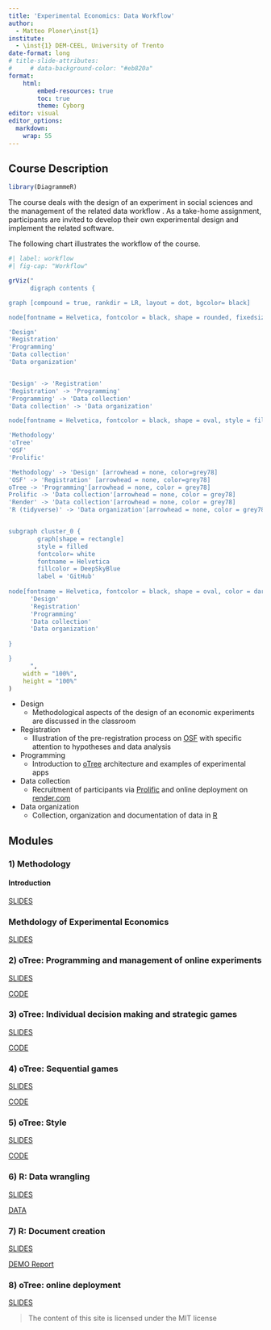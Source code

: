 ```yaml
---
title: 'Experimental Economics: Data Workflow'
author: 
  - Matteo Ploner\inst{1}
institute: 
  - \inst{1} DEM-CEEL, University of Trento
date-format: long
# title-slide-attributes:
#     # data-background-color: "#eb820a"
format:
    html:
        embed-resources: true
        toc: true
        theme: Cyborg 
editor: visual
editor_options:
  markdown:
    wrap: 55
---
```


## Course Description

```r
library(DiagrammeR)
```

The course deals with the design of an experiment in social sciences and the management of the related data workflow . As a take-home assignment, participants are invited to develop their own experimental design and implement the related software.

The following chart illustrates the workflow of the course.

```r

#| label: workflow
#| fig-cap: "Workflow"

grViz("
      digraph contents {

graph [compound = true, rankdir = LR, layout = dot, bgcolor= black]

node[fontname = Helvetica, fontcolor = black, shape = rounded, fixedsize = true, width = 1.2, style = filled, fillcolor = Honeydew, fontsize = 8]

'Design'
'Registration'
'Programming'
'Data collection'
'Data organization'


'Design' -> 'Registration' 
'Registration' -> 'Programming'
'Programming' -> 'Data collection'
'Data collection' -> 'Data organization'

node[fontname = Helvetica, fontcolor = black, shape = oval, style = filled, fontsize = 8, fixedsize = false, fillcolor = white]

'Methodology'
'oTree'
'OSF'
'Prolific'

'Methodology' -> 'Design' [arrowhead = none, color=grey78]
'OSF' -> 'Registration' [arrowhead = none, color=grey78]
oTree -> 'Programming'[arrowhead = none, color = grey78]
Prolific -> 'Data collection'[arrowhead = none, color = grey78]
'Render' -> 'Data collection'[arrowhead = none, color = grey78]
'R (tidyverse)' -> 'Data organization'[arrowhead = none, color = grey78]


subgraph cluster_0 {
        graph[shape = rectangle]
        style = filled
        fontcolor= white
        fontname = Helvetica
        fillcolor = DeepSkyBlue
        label = 'GitHub'
        
node[fontname = Helvetica, fontcolor = black, shape = oval, color = darkslategray, style=filled, fillcolor = LemonChiffon, fontsize=10, fixedsize = true,  width=1.5]
      'Design'
      'Registration'
      'Programming'
      'Data collection'
      'Data organization'
        
}

}
      ",
    width = "100%",
    height = "100%"
)
```

- Design
    - Methodological aspects of the design of an economic experiments are discussed in the classroom

- Registration
    - Illustration of the pre-registration process on [OSF](https://osf.io/){target="_blank"} with specific attention to hypotheses and data analysis

- Programming
    - Introduction to [oTree](https://www.otree.org/){target="_blank"} architecture and examples of experimental apps

- Data collection
    - Recruitment of participants via [Prolific](https://www.prolific.co/){target="_blank"} and online deployment on [render.com](https://render.com/){target="_blank"}

- Data organization
    - Collection, organization  and documentation of data in [R](htpps://cran.r-project.org){target="_blank"}


## Modules

### 1) Methodology

#### Introduction

[SLIDES](./1/INTRO_printout.html){target="_blank"}

### Methdology of Experimental Economics

[SLIDES](./1/METHOD_printout.html){target="_blank"}

### 2) oTree: Programming and management of online experiments

[SLIDES](./2/SLIDES.html){target="_blank"}

[CODE](./2/CODE.zip){target="_blank"}

### 3) oTree: Individual decision making and strategic games

[SLIDES](./3/SLIDES.html){target="_blank"}

[CODE](./3/CODE.zip){target="_blank"}

### 4) oTree: Sequential games

[SLIDES](./5/slidesTG_printout.html){target="_blank"}

[CODE](./5/CODE/TG.zip){target="_blank"}

### 5) oTree: Style

[SLIDES](./5/slidesADV_printout.html){target="_blank"}

[CODE](./5/CODE/styles.zip){target="_blank"}

### 6) R: Data wrangling

[SLIDES](./6/SLIDES_printout.html){target="_blank"}

[DATA](./6/DATA.zip){target="_blank"}

### 7) R: Document creation

[SLIDES](./7/R_presentation_printout.html){target="_blank"}

[DEMO Report](./7/Report.zip){target="_blank"}

### 8) oTree: online deployment 

[SLIDES](./7/oTree_deployment_printout.html){target="_blank"}


> The content of this site is licensed under the MIT license

<script src="https://code.iconify.design/3/3.1.0/iconify.min.js"></script>